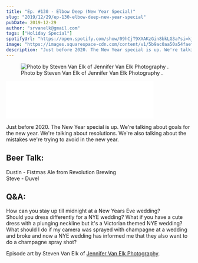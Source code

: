 ```yaml
---
title: "Ep. #130 - Elbow Deep (New Year Special)"
slug: "2019/12/29/ep-130-elbow-deep-new-year-special"
pubDate: 2019-12-29
author: "srvanelk@gmail.com"
tags: ["Holiday Special"]
spotifyUrl: "https://open.spotify.com/show/09hCjT9XXAKzGin8bkLG3a?si=kjRZvQ1JTb6Ov3HVzSSlWA"
image: "https://images.squarespace-cdn.com/content/v1/5b9ac0aa50a54faef024c950/1577655217009-MUHS0L4TCVV4I9R7BY1H/JVE-228.jpg?format=original"
description: "Just before 2020. The New Year special is up. We're talking about goals for the new year. We're talking about resolutions. We're also talking about the mistakes we're trying to avoid in the new year."
---
```


<figure>
  <img src="https://images.squarespace-cdn.com/content/v1/5b9ac0aa50a54faef024c950/1577655217009-MUHS0L4TCVV4I9R7BY1H/JVE-228.jpg?format=original" alt=" Photo by Steven Van Elk of  Jennifer Van Elk Photography . " />
  <figcaption>Photo by Steven Van Elk of  Jennifer Van Elk Photography .</figcaption>
</figure>
<iframe class="embedly-embed" src="//cdn.embedly.com/widgets/media.html?src=https%3A%2F%2Fanchor.fm%2Fweddingphotohangover%2Fembed%2Fepisodes%2FEp--130---Elbow-Deep-New-Year-Special-e9t8cs&url=https%3A%2F%2Fanchor.fm%2Fweddingphotohangover%2Fepisodes%2FEp--130---Elbow-Deep-New-Year-Special-e9t8cs&image=https%3A%2F%2Fd3t3ozftmdmh3i.cloudfront.net%2Fproduction%2Fpodcast_uploaded_episode400%2F805714%2F805714-1577654890055-333ab2ae62977.jpg&key=61d05c9d54e8455ea7a9677c366be814&type=text%2Fhtml&schema=anchor&wmode=opaque" width="400" height="102" scrolling="no" frameborder="0" allow="autoplay; fullscreen" allowfullscreen="true"></iframe>

Just before 2020. The New Year special is up. We're talking about goals for the new year. We're talking about resolutions. We're also talking about the mistakes we're trying to avoid in the new year.

## Beer Talk:  
Dustin - Fistmas Ale from Revolution Brewing  
Steve - Duvel

## Q&A:  
How can you stay up till midnight at a New Years Eve wedding?  
Should you dress differently for a NYE wedding? What if you have a cute dress with a plunging neckline but it's a Victorian themed NYE wedding?  
What should I do if my camera was sprayed with champagne at a wedding and broke and now a NYE wedding has informed me that they also want to do a champagne spray shot?

Episode art by Steven Van Elk of [Jennifer Van Elk Photography](https://jennifervanelk.com/).
